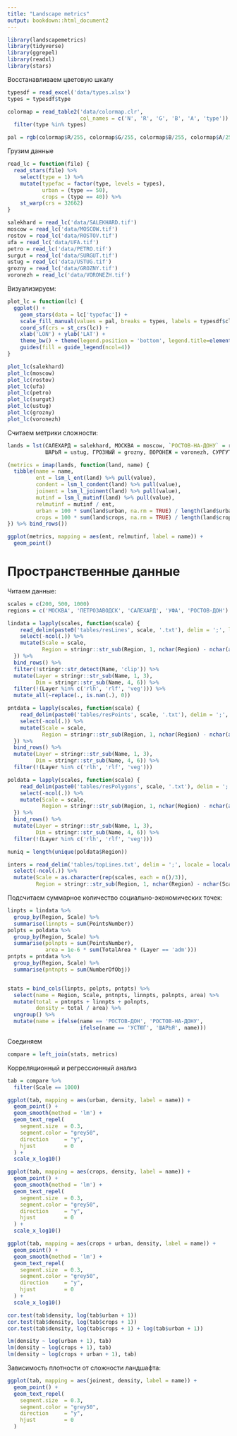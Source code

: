 ```yaml
---
title: "Landscape metrics"
output: bookdown::html_document2
---
```


```r
library(landscapemetrics)
library(tidyverse)
library(ggrepel)
library(readxl)
library(stars)
```

Восстанавливаем цветовую шкалу

```r
typesdf = read_excel('data/types.xlsx')
types = typesdf$type

colormap = read_table2('data/colormap.clr', 
                       col_names = c('N', 'R', 'G', 'B', 'A', 'type')) %>% 
  filter(type %in% types)

pal = rgb(colormap$R/255, colormap$G/255, colormap$B/255, colormap$A/255)

```

Грузим данные
```r
read_lc = function(file) {
  read_stars(file) %>% 
    select(type = 1) %>%
    mutate(typefac = factor(type, levels = types),
           urban = (type == 50),
           crops = (type == 40)) %>% 
    st_warp(crs = 32662)
}

salekhard = read_lc('data/SALEKHARD.tif')
moscow = read_lc('data/MOSCOW.tif')
rostov = read_lc('data/ROSTOV.tif')
ufa = read_lc('data/UFA.tif')
petro = read_lc('data/PETRO.tif')
surgut = read_lc('data/SURGUT.tif')
ustug = read_lc('data/USTUG.tif')
grozny = read_lc('data/GROZNY.tif')
voronezh = read_lc('data/VORONEZH.tif')
```

Визуализируем:
```r
plot_lc = function(lc) {
  ggplot() +
    geom_stars(data = lc['typefac']) +
    scale_fill_manual(values = pal, breaks = types, labels = typesdf$class, drop = FALSE) +
    coord_sf(crs = st_crs(lc)) +
    xlab('LON') + ylab('LAT') +
    theme_bw() + theme(legend.position = 'bottom', legend.title=element_blank()) +
    guides(fill = guide_legend(ncol=4))
}

plot_lc(salekhard)
plot_lc(moscow)
plot_lc(rostov)
plot_lc(ufa)
plot_lc(petro)
plot_lc(surgut)
plot_lc(ustug)
plot_lc(grozny)
plot_lc(voronezh)
```

Считаем метрики сложности:
```r
lands = lst(САЛЕХАРД = salekhard, МОСКВА = moscow, `РОСТОВ-НА-ДОНУ` = rostov, УФА = ufa, ПЕТРОЗАВОДСК = petro,
            ШАРЬЯ = ustug, ГРОЗНЫЙ = grozny, ВОРОНЕЖ = voronezh, СУРГУТ = surgut)

(metrics = imap(lands, function(land, name) {
  tibble(name = name,
         ent = lsm_l_ent(land) %>% pull(value),
         condent = lsm_l_condent(land) %>% pull(value),
         joinent = lsm_l_joinent(land) %>% pull(value),
         mutinf = lsm_l_mutinf(land) %>% pull(value),
         relmutinf = mutinf / ent,
         urban = 100 * sum(land$urban, na.rm = TRUE) / length(land$urban),
         crops = 100 * sum(land$crops, na.rm = TRUE) / length(land$crops))
}) %>% bind_rows())
```

```r
ggplot(metrics, mapping = aes(ent, relmutinf, label = name)) +
  geom_point()
```

# Пространственные данные

Читаем данные:
```r
scales = c(200, 500, 1000)
regions = c('МОСКВА', 'ПЕТРОЗАВОДСК', 'САЛЕХАРД', 'УФА', 'РОСТОВ-ДОН')

lindata = lapply(scales, function(scale) { 
    read_delim(paste0('tables/resLines', scale, '.txt'), delim = ';', locale = locale(decimal_mark = ".")) %>% 
    select(-ncol(.)) %>% 
    mutate(Scale = scale,
           Region = stringr::str_sub(Region, 1, nchar(Region) - nchar(as.character(Scale))))
  }) %>% 
  bind_rows() %>% 
  filter(!stringr::str_detect(Name, 'clip')) %>% 
  mutate(Layer = stringr::str_sub(Name, 1, 3),
         Dim = stringr::str_sub(Name, 4, 6)) %>% 
  filter(!(Layer %in% c('rlh', 'rlf', 'veg'))) %>% 
  mutate_all(~replace(., is.nan(.), 0))

pntdata = lapply(scales, function(scale) { 
    read_delim(paste0('tables/resPoints', scale, '.txt'), delim = ';', locale = locale(decimal_mark = ".")) %>% 
    select(-ncol(.)) %>% 
    mutate(Scale = scale,
           Region = stringr::str_sub(Region, 1, nchar(Region) - nchar(as.character(Scale))))
  }) %>% 
  bind_rows() %>% 
  mutate(Layer = stringr::str_sub(Name, 1, 3),
         Dim = stringr::str_sub(Name, 4, 6)) %>% 
  filter(!(Layer %in% c('rlh', 'rlf', 'veg')))

poldata = lapply(scales, function(scale) { 
    read_delim(paste0('tables/resPolygons', scale, '.txt'), delim = ';', locale = locale(decimal_mark = ".")) %>% 
    select(-ncol(.)) %>% 
    mutate(Scale = scale,
           Region = stringr::str_sub(Region, 1, nchar(Region) - nchar(as.character(Scale))))
  }) %>% 
  bind_rows() %>% 
  mutate(Layer = stringr::str_sub(Name, 1, 3),
         Dim = stringr::str_sub(Name, 4, 6)) %>% 
  filter(!(Layer %in% c('rlh', 'rlf', 'veg')))

nuniq = length(unique(poldata$Region))

inters = read_delim('tables/topLines.txt', delim = ';', locale = locale(decimal_mark = ".")) %>% 
  select(-ncol(.)) %>% 
  mutate(Scale = as.character(rep(scales, each = n()/3)),
         Region = stringr::str_sub(Region, 1, nchar(Region) - nchar(Scale)))
```

Подсчитаем суммарное количество социально-экономических точек:
```r
linpts = lindata %>% 
  group_by(Region, Scale) %>% 
  summarise(linnpts = sum(PointsNumber))
polpts = poldata %>% 
  group_by(Region, Scale) %>% 
  summarise(polnpts = sum(PointsNumber),
            area = 1e-6 * sum(TotalArea * (Layer == 'adm')))
pntpts = pntdata %>% 
  group_by(Region, Scale) %>% 
  summarise(pntnpts = sum(NumberOfObj))


stats = bind_cols(linpts, polpts, pntpts) %>% 
  select(name = Region, Scale, pntnpts, linnpts, polnpts, area) %>% 
  mutate(total = pntnpts + linnpts + polnpts,
         density = total / area) %>% 
  ungroup() %>% 
  mutate(name = ifelse(name == 'РОСТОВ-ДОН', 'РОСТОВ-НА-ДОНУ',
                       ifelse(name == 'УСТЮГ', 'ШАРЬЯ', name)))
```

Соединяем
```r
compare = left_join(stats, metrics)
```

Корреляционный и регрессионный анализ

```r
tab = compare %>% 
  filter(Scale == 1000) 

ggplot(tab, mapping = aes(urban, density, label = name)) +
  geom_point() +
  geom_smooth(method = 'lm') +
  geom_text_repel(
    segment.size  = 0.3,
    segment.color = "grey50",
    direction     = "y",
    hjust         = 0
  ) +
  scale_x_log10()

ggplot(tab, mapping = aes(crops, density, label = name)) +
  geom_point() +
  geom_smooth(method = 'lm') +
  geom_text_repel(
    segment.size  = 0.3,
    segment.color = "grey50",
    direction     = "y",
    hjust         = 0
  ) +
  scale_x_log10()

ggplot(tab, mapping = aes(crops + urban, density, label = name)) +
  geom_point() +
  geom_smooth(method = 'lm') +
  geom_text_repel(
    segment.size  = 0.3,
    segment.color = "grey50",
    direction     = "y",
    hjust         = 0
  ) +
  scale_x_log10()

cor.test(tab$density, log(tab$urban + 1))
cor.test(tab$density, log(tab$crops + 1))
cor.test(tab$density, log(tab$crops + 1) + log(tab$urban + 1))

lm(density ~ log(urban + 1), tab)
lm(density ~ log(crops + 1), tab)
lm(density ~ log(crops + urban + 1), tab)
```

Зависимость плотности от сложности ландшафта:
```r
ggplot(tab, mapping = aes(joinent, density, label = name)) +
  geom_point() +
  geom_text_repel(
    segment.size  = 0.3,
    segment.color = "grey50",
    direction     = "y",
    hjust         = 0
  )
```








